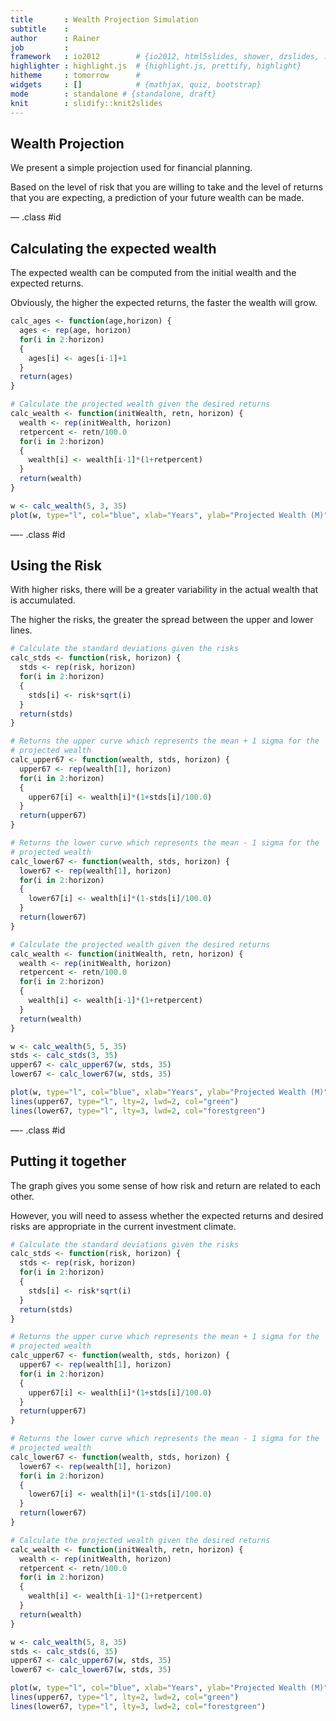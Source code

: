 ```yaml
---
title       : Wealth Projection Simulation
subtitle    : 
author      : Rainer
job         : 
framework   : io2012        # {io2012, html5slides, shower, dzslides, ...}
highlighter : highlight.js  # {highlight.js, prettify, highlight}
hitheme     : tomorrow      # 
widgets     : []            # {mathjax, quiz, bootstrap}
mode        : standalone # {standalone, draft}
knit        : slidify::knit2slides
---
```


## Wealth Projection


<p>We present a simple projection used for financial planning.<p>

<p>Based on the level of risk that you are willing to take and the level of returns that you are expecting, a prediction of your future wealth can be made. </p>

--- .class #id 

## Calculating the expected wealth

<p>The expected wealth can be computed from the initial wealth and the expected returns.</p>

<p>Obviously, the higher the expected returns, the faster the wealth will grow.</p>

```r
calc_ages <- function(age,horizon) {
  ages <- rep(age, horizon)
  for(i in 2:horizon) 
  {
    ages[i] <- ages[i-1]+1
  }
  return(ages)
}

# Calculate the projected wealth given the desired returns
calc_wealth <- function(initWealth, retn, horizon) {
  wealth <- rep(initWealth, horizon)
  retpercent <- retn/100.0
  for(i in 2:horizon)
  {
    wealth[i] <- wealth[i-1]*(1+retpercent)
  }
  return(wealth)
}

w <- calc_wealth(5, 3, 35)
plot(w, type="l", col="blue", xlab="Years", ylab="Projected Wealth (M)", main="Projected Wealth")
```

---- .class #id


## Using the Risk

<p>With higher risks, there will be a greater variability in the actual wealth that is accumulated.</p>

<p>The higher the risks, the greater the spread between the upper and lower lines.</p>

```r
# Calculate the standard deviations given the risks
calc_stds <- function(risk, horizon) {
  stds <- rep(risk, horizon) 
  for(i in 2:horizon)
  {
    stds[i] <- risk*sqrt(i)
  }
  return(stds)
}

# Returns the upper curve which represents the mean + 1 sigma for the
# projected wealth
calc_upper67 <- function(wealth, stds, horizon) {
  upper67 <- rep(wealth[1], horizon) 
  for(i in 2:horizon)
  {
    upper67[i] <- wealth[i]*(1+stds[i]/100.0)
  }
  return(upper67)
}

# Returns the lower curve which represents the mean - 1 sigma for the
# projected wealth
calc_lower67 <- function(wealth, stds, horizon) {
  lower67 <- rep(wealth[1], horizon) 
  for(i in 2:horizon)
  {
    lower67[i] <- wealth[i]*(1-stds[i]/100.0)
  }
  return(lower67)
}

# Calculate the projected wealth given the desired returns
calc_wealth <- function(initWealth, retn, horizon) {
  wealth <- rep(initWealth, horizon)
  retpercent <- retn/100.0
  for(i in 2:horizon)
  {
    wealth[i] <- wealth[i-1]*(1+retpercent)
  }
  return(wealth)
}

w <- calc_wealth(5, 5, 35)
stds <- calc_stds(3, 35)
upper67 <- calc_upper67(w, stds, 35)
lower67 <- calc_lower67(w, stds, 35)

plot(w, type="l", col="blue", xlab="Years", ylab="Projected Wealth (M)", main="Projected Wealth")
lines(upper67, type="l", lty=2, lwd=2, col="green")
lines(lower67, type="l", lty=3, lwd=2, col="forestgreen")

```

---- .class #id


## Putting it together

<p>The graph gives you some sense of how risk and return are related to each other.</p>

<p>However, you will need to assess whether the expected returns and desired risks are appropriate in the current investment climate.</p>

```r
# Calculate the standard deviations given the risks
calc_stds <- function(risk, horizon) {
  stds <- rep(risk, horizon) 
  for(i in 2:horizon)
  {
    stds[i] <- risk*sqrt(i)
  }
  return(stds)
}

# Returns the upper curve which represents the mean + 1 sigma for the
# projected wealth
calc_upper67 <- function(wealth, stds, horizon) {
  upper67 <- rep(wealth[1], horizon) 
  for(i in 2:horizon)
  {
    upper67[i] <- wealth[i]*(1+stds[i]/100.0)
  }
  return(upper67)
}

# Returns the lower curve which represents the mean - 1 sigma for the
# projected wealth
calc_lower67 <- function(wealth, stds, horizon) {
  lower67 <- rep(wealth[1], horizon) 
  for(i in 2:horizon)
  {
    lower67[i] <- wealth[i]*(1-stds[i]/100.0)
  }
  return(lower67)
}

# Calculate the projected wealth given the desired returns
calc_wealth <- function(initWealth, retn, horizon) {
  wealth <- rep(initWealth, horizon)
  retpercent <- retn/100.0
  for(i in 2:horizon)
  {
    wealth[i] <- wealth[i-1]*(1+retpercent)
  }
  return(wealth)
}

w <- calc_wealth(5, 8, 35)
stds <- calc_stds(6, 35)
upper67 <- calc_upper67(w, stds, 35)
lower67 <- calc_lower67(w, stds, 35)

plot(w, type="l", col="blue", xlab="Years", ylab="Projected Wealth (M)", main="Projected Wealth")
lines(upper67, type="l", lty=2, lwd=2, col="green")
lines(lower67, type="l", lty=3, lwd=2, col="forestgreen")
```